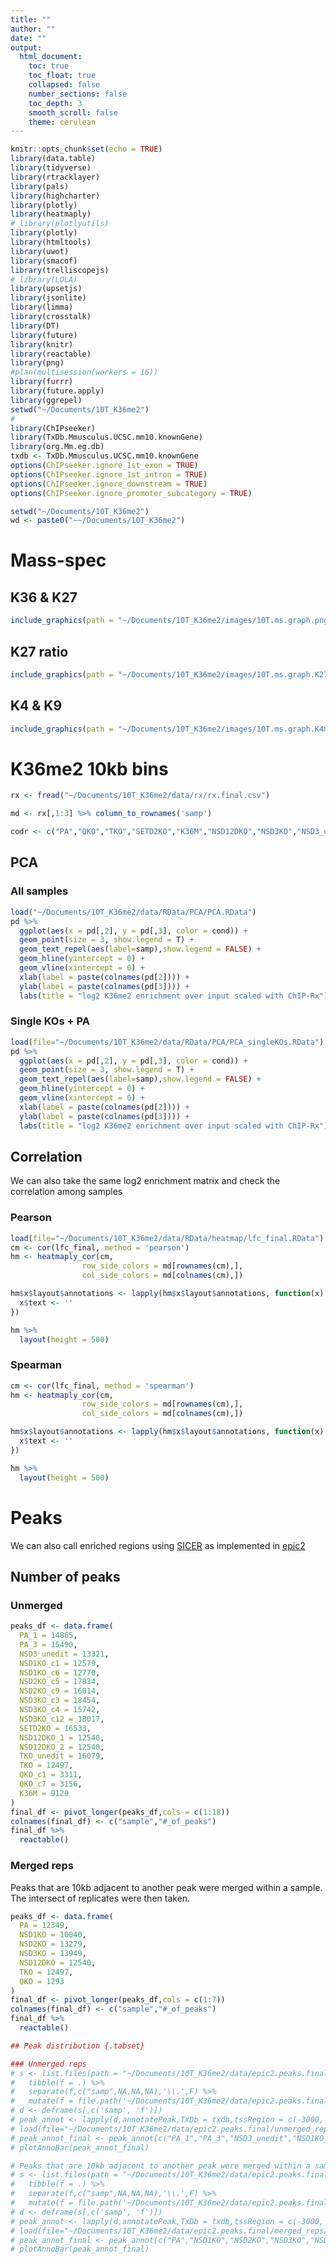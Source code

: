 ```yaml
---
title: ""
author: ""
date: ""
output:
  html_document:
    toc: true
    toc_float: true
    collapsed: false
    number_sections: false
    toc_depth: 3
    smooth_scroll: false
    theme: cerulean
---
```


```r
knitr::opts_chunk$set(echo = TRUE)
library(data.table)
library(tidyverse)
library(rtracklayer)
library(pals)
library(highcharter)
library(plotly)
library(heatmaply)
# library(plotlyutils)
library(plotly)
library(htmltools)
library(uwot)
library(smacof)
library(trelliscopejs)
# library(LOLA)
library(upsetjs)
library(jsonlite)
library(limma)
library(crosstalk)
library(DT)
library(future)
library(knitr)
library(reactable)
library(png)
#plan(multisession(workers = 16))
library(furrr)
library(future.apply)
library(ggrepel)
setwd("~/Documents/10T_K36me2")
#
library(ChIPseeker)
library(TxDb.Mmusculus.UCSC.mm10.knownGene)
library(org.Mm.eg.db)
txdb <- TxDb.Mmusculus.UCSC.mm10.knownGene
options(ChIPseeker.ignore_1st_exon = TRUE)
options(ChIPseeker.ignore_1st_intron = TRUE)
options(ChIPseeker.ignore_downstream = TRUE)
options(ChIPseeker.ignore_promoter_subcategory = TRUE)
```

```r
setwd("~/Documents/10T_K36me2")
wd <- paste0("~~/Documents/10T_K36me2")
```

# Mass-spec

## K36 & K27
```r
include_graphics(path = "~/Documents/10T_K36me2/images/10T.ms.graph.png",dpi = 600)
```

## K27 ratio
```r
include_graphics(path = "~/Documents/10T_K36me2/images/10T.ms.graph.K27ratio.png",dpi = 600)
```

## K4 & K9
```r
include_graphics(path = "~/Documents/10T_K36me2/images/10T.ms.graph.K4me.K9me.png",dpi = 600)
```

# K36me2 10kb bins

```r
rx <- fread("~/Documents/10T_K36me2/data/rx/rx.final.csv")

md <- rx[,1:3] %>% column_to_rownames('samp')

codr <- c("PA","QKO","TKO","SETD2KO","K36M","NSD12DKO","NSD3KO","NSD3_unedit","NSD1KO","NSD2KO")
```

## PCA {.tabset}

### All samples

```r
load("~/Documents/10T_K36me2/data/RData/PCA/PCA.RData")
pd %>%
  ggplot(aes(x = pd[,2], y = pd[,3], color = cond)) +
  geom_point(size = 3, show.legend = T) +
  geom_text_repel(aes(label=samp),show.legend = FALSE) +
  geom_hline(yintercept = 0) +
  geom_vline(xintercept = 0) +
  xlab(label = paste(colnames(pd[2]))) +
  ylab(label = paste(colnames(pd[3]))) +
  labs(title = "log2 K36me2 enrichment over input scaled with ChIP-Rx")
```

### Single KOs + PA
```r
load(file="~/Documents/10T_K36me2/data/RData/PCA/PCA_singleKOs.RData")
pd %>%
  ggplot(aes(x = pd[,2], y = pd[,3], color = cond)) +
  geom_point(size = 3, show.legend = T) +
  geom_text_repel(aes(label=samp),show.legend = FALSE) +
  geom_hline(yintercept = 0) +
  geom_vline(xintercept = 0) +
  xlab(label = paste(colnames(pd[2]))) +
  ylab(label = paste(colnames(pd[3]))) +
  labs(title = "log2 K36me2 enrichment over input scaled with ChIP-Rx")
```

## Correlation {.tabset}

We can also take the same log2 enrichment matrix and check the correlation among samples

### Pearson
```r
load(file="~/Documents/10T_K36me2/data/RData/heatmap/lfc_final.RData")
cm <- cor(lfc_final, method = 'pearson')
hm <- heatmaply_cor(cm, 
                row_side_colors = md[rownames(cm),],
                col_side_colors = md[colnames(cm),])

hm$x$layout$annotations <- lapply(hm$x$layout$annotations, function(x) {
  x$text <- ''
})

hm %>%
  layout(height = 500)
```

### Spearman

```r
cm <- cor(lfc_final, method = 'spearman')
hm <- heatmaply_cor(cm, 
                row_side_colors = md[rownames(cm),],
                col_side_colors = md[colnames(cm),])

hm$x$layout$annotations <- lapply(hm$x$layout$annotations, function(x) {
  x$text <- ''
})

hm %>%
  layout(height = 500)
```

# Peaks

We can also call enriched regions using [SICER](https://academic.oup.com/bioinformatics/article/25/15/1952/212783) as implemented in [epic2](https://academic.oup.com/bioinformatics/article/35/21/4392/5421513)

## Number of peaks {.tabset}

### Unmerged

```r
peaks_df <- data.frame(
  PA_1 = 14865,
  PA_3 = 15490,
  NSD3_unedit = 13321,
  NSD1KO_c1 = 12579,
  NSD1KO_c6 = 12770,
  NSD2KO_c5 = 17834,
  NSD2KO_c9 = 16014,
  NSD3KO_c3 = 18454,
  NSD3KO_c4 = 15742,
  NSD3KO_c12 = 18017,
  SETD2KO = 16533,
  NSD12DKO_1 = 12540,
  NSD12DKO_2 = 12540,
  TKO_unedit = 16079,
  TKO = 12497,
  QKO_c1 = 3311,
  QKO_c7 = 3156,
  K36M = 9129
)
final_df <- pivot_longer(peaks_df,cols = c(1:18))
colnames(final_df) <- c("sample","#_of_peaks")
final_df %>%
  reactable()
```

### Merged reps

Peaks that are 10kb adjacent to another peak were merged within a sample. The intersect of replicates were then taken. 

```r
peaks_df <- data.frame(
  PA = 12349,
  NSD1KO = 10040,
  NSD2KO = 13279,
  NSD3KO = 13949,
  NSD12DKO = 12540,
  TKO = 12497,
  QKO = 1293
)
final_df <- pivot_longer(peaks_df,cols = c(1:7))
colnames(final_df) <- c("sample","#_of_peaks")
final_df %>%
  reactable()
```

```r
## Peak distribution {.tabset}

### Unmerged reps
# s <- list.files(path = "~/Documents/10T_K36me2/data/epic2.peaks.final/unmerged_reps", pattern = '.epic2.',full.names = FALSE,recursive = FALSE) %>%
#   tibble(f = .) %>%
#   separate(f,c("samp",NA,NA,NA),'\\.',F) %>%
#   mutate(f = file.path('~/Documents/10T_K36me2/data/epic2.peaks.final/unmerged_reps', f))
# d <- deframe(s[,c('samp', 'f')])
# peak_annot <- lapply(d,annotatePeak,TxDb = txdb,tssRegion = c(-3000, 3000))
# load(file="~/Documents/10T_K36me2/data/epic2.peaks.final/unmerged_reps/all_samples_annotation.RData")
# peak_annot_final <- peak_annot[c("PA_1","PA_3","NSD3_unedit","NSD1KO_c1","NSD1KO_c6","NSD2KO_c5","NSD2KO_c9","NSD3KO_c3","NSD3KO_c4","NSD3KO_c12","SETD2KO","NSD12DKO_1","NSD12DKO_2","TKO_unedit","TKO","QKO_c1","QKO_c7","K36M")]
# plotAnnoBar(peak_annot_final)
```

```r
# Peaks that are 10kb adjacent to another peak were merged within a sample. The intersect of replicates were then taken. 
# s <- list.files(path = "~/Documents/10T_K36me2/data/epic2.peaks.final/merged_reps", pattern = '.epic2.',full.names = FALSE,recursive = FALSE) %>%
#   tibble(f = .) %>%
#   separate(f,c("samp",NA,NA,NA),'\\.',F) %>%
#   mutate(f = file.path('~/Documents/10T_K36me2/data/epic2.peaks.final/merged_reps', f))
# d <- deframe(s[,c('samp', 'f')])
# peak_annot <- lapply(d,annotatePeak,TxDb = txdb,tssRegion = c(-3000, 3000))
# load(file="~/Documents/10T_K36me2/data/epic2.peaks.final/merged_reps/merged_samples_annotation.RData")
# peak_annot_final <- peak_annot[c("PA","NSD1KO","NSD2KO","NSD3KO","NSD12DKO","TKO","QKO")]
# plotAnnoBar(peak_annot_final)
```

